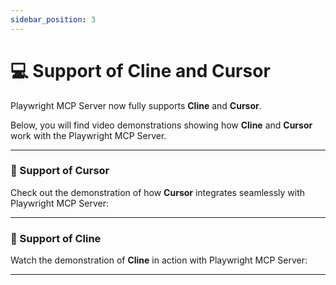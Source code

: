 ```yaml
---
sidebar_position: 3
---
```



# 💻 Support of Cline and Cursor

Playwright MCP Server now fully supports **Cline** and **Cursor**.

Below, you will find video demonstrations showing how **Cline** and **Cursor** work with the Playwright MCP Server.

---

### 🎥 Support of **Cursor**

Check out the demonstration of how **Cursor** integrates seamlessly with Playwright MCP Server:

<YouTubeVideoEmbed videoId="Fp7D7RuzElo" />

---

### 🎥 Support of **Cline**

Watch the demonstration of **Cline** in action with Playwright MCP Server:

<YouTubeVideoEmbed videoId="bUD10uvW6lw" />

---